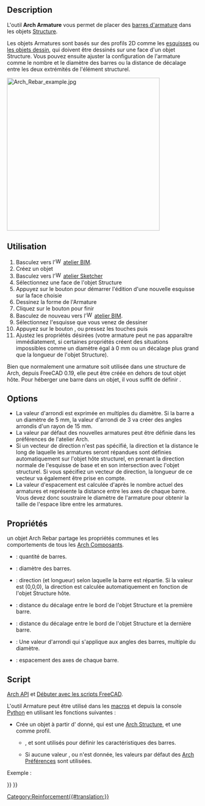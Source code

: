 <languages/>

{{Docnav/fr
|[[Arch_Equipment/fr|Équipement]]
|[[Reinforcement_StraightRebar/fr|Armature droite]]
|[[BIM_Workbench/fr|Atelier BIM]]
|IconL=Arch_Equipment.svg
|IconR=Reinforcement_StraightRebar.svg
|IconC=Workbench_BIM.svg
}}

{{Docnav/fr
|
|[[Reinforcement_StraightRebar/fr|Armature droite]]
|[[Reinforcement_Workbench/fr|Atelier Reinforcement]]
|IconL=
|IconR=Reinforcement_StraightRebar.svg
|IconC=Reinforcement_Workbench.svg
}}

<div class="mw-translate-fuzzy">
{{GuiCommand/fr
|Name=Arch_Rebar
|Name/fr=Arch Armature
|MenuLocation=3D/BIM → Outils d'armatures → Armature personnalisée
|Workbenches=[[BIM_Workbench/fr|BIM]], [[Reinforcement_Workbench/fr|Reinforcement]]
|Shortcut={{KEY|R}} {{KEY|B}}
|SeeAlso=
}}
</div>

==Description==

L'outil '''Arch Armature''' vous permet de placer des [https://fr.wikipedia.org/wiki/Armature_%28technique%29 barres d'armature] dans les objets [[Arch_Structure/fr|Structure]].

Les objets Armatures sont basés sur des profils 2D comme les [[Sketcher_Workbench/fr|esquisses]] ou [[Draft_Workbench/fr|les objets dessin]], qui doivent être dessinés sur une face d'un objet Structure. Vous pouvez ensuite ajuster la configuration de l'armature comme le nombre et le diamètre des barres ou la distance de décalage entre les deux extrémités de l'élément structurel.

[[Image:Arch Rebar example.jpg|400px]]
{{Caption|L'image ci dessus montre un objet structurel, sur lequel deux esquisses sont dessinées, qui définissent le chemin des barre de fer. Ces deux esquisses sont ensuite transformées en objet Armature.}}

<span id="Usage"></span>
==Utilisation==

# Basculez vers l'[[Image:Workbench_BIM.svg|16px]] [[BIM_Workbench/fr|atelier BIM]].
# Créez un  objet {{Button|[[Image:Arch_Structure.svg|16px]] [[Arch_Structure/fr|Arch Structure]]}}
# Basculez vers l'[[Image:Workbench_Sketcher.svg|16px]] [[Sketcher_Workbench/fr|atelier Sketcher]]
# Sélectionnez une face de l'objet Structure
# Appuyez sur le bouton {{Button|[[Image:Sketcher_NewSketch.svg|16px]] [[Sketcher_NewSketch/fr|Sketcher Créer une nouvelle esquisse]]}} pour démarrer l'édition d'une nouvelle esquisse sur la face choisie
# Dessinez la forme de l'Armature
# Cliquez sur le bouton {{Button|[[Image:Sketcher_LeaveSketch.svg|16px]] [[Sketcher_LeaveSketch/fr|Sketcher Sortir de l'edition de l'esquisse]]}} pour finir
# Basculez de nouveau vers l'[[Image:Workbench_BIM.svg|16px]] [[BIM_Workbench/fr|atelier BIM]].
# Sélectionnez l'esquisse que vous venez de dessiner
# Appuyez sur le bouton {{Button|[[Image:Arch_Rebar.svg|16px]] [[Arch_Rebar/fr|Arch Armature personnalisée]]}}, ou pressez les touches {{KEY|R}} puis {{KEY|B}}
# Ajustez les propriétés désirées (votre armature peut ne pas apparaître immédiatement, si certaines propriétés créent des situations impossibles comme un diamètre égal à 0 mm ou un décalage plus grand que la longueur de l'objet Structure).

Bien que normalement une armature soit utilisée dans une structure de Arch, depuis FreeCAD 0.19, elle peut être créée en dehors de tout objet hôte. Pour héberger une barre dans un objet, il vous suffit de définir {{PropertyData|Host}}.

==Options==

* La valeur d'arrondi est exprimée en multiples du diamètre. Si la barre a un diamètre de 5 mm, la valeur d'arrondi de 3 va créer des angles arrondis d'un rayon de 15 mm.
* La valeur par défaut des nouvelles armatures peut être définie dans les préférences de l'atelier Arch.
* Si un vecteur de direction n'est pas spécifié, la direction et la distance le long de laquelle les armatures seront répandues sont définies automatiquement sur l'objet hôte structurel, en prenant la direction normale de l'esquisse de base et en son intersection avec l'objet structurel. Si vous spécifiez un vecteur de direction, la longueur de ce vecteur va également être prise en compte.
* La valeur d'espacement est calculée d'après le nombre actuel des armatures et représente la distance entre les axes de chaque barre. Vous devez donc soustraire le diamètre de l'armature pour obtenir la taille de l'espace libre entre les armatures.

<span id="Properties"></span>
==Propriétés==

un objet Arch Rebar partage les propriétés communes et les comportements de tous les [[Arch_Component/fr|Arch Composants]].

* {{PropertyData|Amount}} : quantité de barres.
* {{PropertyData|Diameter}} : diamètre des barres.
* {{PropertyData|Direction}} : direction (et longueur) selon laquelle la barre est répartie. Si la valeur est (0,0,0), la direction est calculée automatiquement en fonction de l'objet Structure hôte.
* {{PropertyData|Offset Start}} : distance du décalage entre le bord de l'objet Structure et la première barre.
* {{PropertyData|Offset End}} : distance du décalage entre le bord de l'objet Structure et la dernière barre.
* {{PropertyData|Rounding}} : Une valeur d'arrondi qui s'applique aux angles des barres, multiple du diamètre.
* {{PropertyData|Spacing}} : espacement des axes de chaque barre.

<span id="Scripting"></span>
==Script==

{{Emphasis|Voir aussi :}} [[Arch_API/fr|Arch API]] et [[FreeCAD_Scripting_Basics/fr|Débuter avec les scripts FreeCAD]].

L'outil Armature peut être utilisé dans les [[Macros/fr|macros]] et depuis la console [[Python/fr|Python]] en utilisant les fonctions suivantes :

{{Code|code=
Rebar = makeRebar(baseobj=None, sketch=None, diameter=None, amount=1, offset=None, name="Rebar")
}}

* Crée un objet {{incode|Rebar}} à partir d'{{incode|objet de base}} donné, qui est une [[Arch Structure/fr|Arch Structure]], et une {{incode|sketch}} comme profil.
** {{incode|diameter}}, {{incode|amount}} et {{incode|offset}} sont utilisés pour définir les caractéristiques des barres.
** Si aucune valeur {{incode|diameter}}, {{incode|amount}} ou {{incode|offset}} n'est donnée, les valeurs par défaut des [[Arch Preferences/fr|Arch Préférences]] sont utilisées.

Exemple :

{{Code|code=
import FreeCAD, Arch, Part

Structure = Arch.makeStructure(None, length=1000, width=1000, height=3000)
Structure.ViewObject.Transparency = 80
FreeCAD.ActiveDocument.recompute()

p1 = FreeCAD.Vector(-400, 400, 0)
p2 = FreeCAD.Vector(400, 400, 0)
Sketch = FreeCAD.ActiveDocument.addObject('Sketcher::SketchObject', 'Sketch')
Sketch.MapMode = "FlatFace"
Sketch.AttachmentSupport = [(Structure, "Face6")]
Sketch.addGeometry(Part.LineSegment(p1, p2))
FreeCAD.ActiveDocument.recompute()

Rebar = Arch.makeRebar(Structure, Sketch, diameter=80, amount=7, offset=50)
Rebar.OffsetStart = 100
Rebar.OffsetEnd = 100
FreeCAD.ActiveDocument.recompute()
}}


{{Docnav/fr
|
|[[Reinforcement_StraightRebar/fr|Armature droite]]
|[[Reinforcement_Workbench/fr|Atelier Reinforcement]]
|IconL=
|IconR=Reinforcement_StraightRebar.svg
|IconC=Reinforcement_Workbench.svg
}}

{{Docnav/fr
|[[Arch_Equipment/fr|Équipement]]
|[[Reinforcement_StraightRebar/fr|Armature droite]]
|[[BIM_Workbench/fr|Atelier BIM]]
|IconL=Arch_Equipment.svg
|IconR=Reinforcement_StraightRebar.svg
|IconC=Workbench_BIM.svg
}}

[[Category:Reinforcement{{#translation:}}]]
{{BIM_Tools_navi{{#translation:}}}}
{{Userdocnavi{{#translation:}}}}